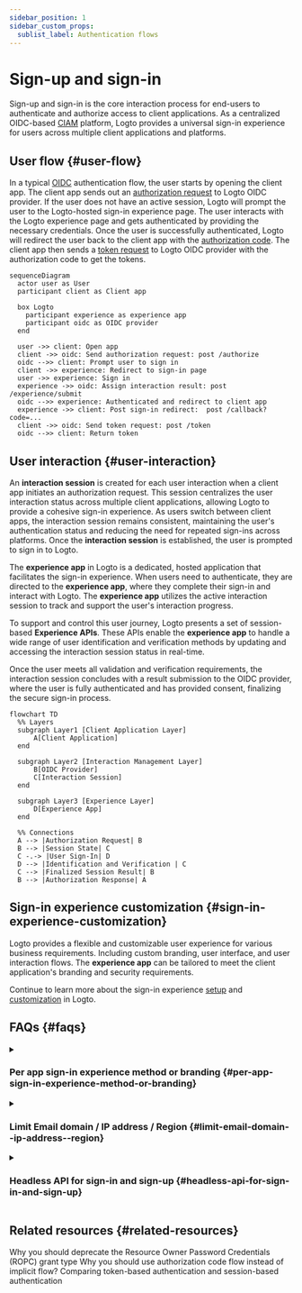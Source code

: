 ```yaml
---
sidebar_position: 1
sidebar_custom_props:
  sublist_label: Authentication flows
---
```


# Sign-up and sign-in

Sign-up and sign-in is the core interaction process for end-users to authenticate and authorize access to client applications. As a centralized OIDC-based [CIAM](https://auth.wiki/iam) platform, Logto provides a universal sign-in experience for users across multiple client applications and platforms.

## User flow \{#user-flow}

In a typical [OIDC](https://auth.wiki/openid-connect) authentication flow, the user starts by opening the client app. The client app sends out an [authorization request](https://auth.wiki/authorization-request) to Logto OIDC provider. If the user does not have an active session, Logto will prompt the user to the Logto-hosted sign-in experience page. The user interacts with the Logto experience page and gets authenticated by providing the necessary credentials. Once the user is successfully authenticated, Logto will redirect the user back to the client app with the [authorization code](https://auth.wiki/authorization-code-flow#how-does-authorization-code-flow-work). The client app then sends a [token request](https://auth.wiki/token-request) to Logto OIDC provider with the authorization code to get the tokens.

```mermaid
sequenceDiagram
  actor user as User
  participant client as Client app

  box Logto
    participant experience as experience app
    participant oidc as OIDC provider
  end

  user ->> client: Open app
  client ->> oidc: Send authorization request: post /authorize
  oidc -->> client: Prompt user to sign in
  client ->> experience: Redirect to sign-in page
  user ->> experience: Sign in
  experience ->> oidc: Assign interaction result: post /experience/submit
  oidc -->> experience: Authenticated and redirect to client app
  experience ->> client: Post sign-in redirect:  post /callback?code=...
  client ->> oidc: Send token request: post /token
  oidc -->> client: Return token
```

## User interaction \{#user-interaction}

An **interaction session** is created for each user interaction when a client app initiates an authorization request. This session centralizes the user interaction status across multiple client applications, allowing Logto to provide a cohesive sign-in experience. As users switch between client apps, the interaction session remains consistent, maintaining the user's authentication status and reducing the need for repeated sign-ins across platforms. Once the **interaction session** is established, the user is prompted to sign in to Logto.

The **experience app** in Logto is a dedicated, hosted application that facilitates the sign-in experience. When users need to authenticate, they are directed to the **experience app**, where they complete their sign-in and interact with Logto. The **experience app** utilizes the active interaction session to track and support the user's interaction progress.

To support and control this user journey, Logto presents a set of session-based **Experience APIs**. These APIs enable the **experience app** to handle a wide range of user identification and verification methods by updating and accessing the interaction session status in real-time.

Once the user meets all validation and verification requirements, the interaction session concludes with a result submission to the OIDC provider, where the user is fully authenticated and has provided consent, finalizing the secure sign-in process.

```mermaid
flowchart TD
  %% Layers
  subgraph Layer1 [Client Application Layer]
      A[Client Application]
  end

  subgraph Layer2 [Interaction Management Layer]
      B[OIDC Provider]
      C[Interaction Session]
  end

  subgraph Layer3 [Experience Layer]
      D[Experience App]
  end

  %% Connections
  A --> |Authorization Request| B
  B --> |Session State| C
  C -.-> |User Sign-In| D
  D --> |Identification and Verification | C
  C --> |Finalized Session Result| B
  B --> |Authorization Response| A
```

## Sign-in experience customization \{#sign-in-experience-customization}

Logto provides a flexible and customizable user experience for various business requirements. Including custom branding, user interface, and user interaction flows. The **experience app** can be tailored to meet the client application's branding and security requirements.

Continue to learn more about the sign-in experience [setup](/end-user-flows/sign-up-and-sign-in/sign-up) and [customization](/customization) in Logto.

## FAQs \{#faqs}

<details>
  <summary>

### Per app sign-in experience method or branding \{#per-app-sign-in-experience-method-or-branding}

</summary>

For applications or organizations that require distinct **sign-in UIs**, Logto supports [app-specific branding](/customization/match-your-brand#app-specific-branding) and [organization-specific branding](/customization/match-your-brand#organization-specific-branding) customization.

If you need to offer different **sign-in methods** based on user type or site, simply use [authentication parameters](/end-user-flows/authentication-parameters) (e.g., `first_screen` and `direct_sign_in`) to route users to a end-user page with tailored sign-in options.

</details>
<details>
  <summary>

### Limit Email domain / IP address / Region \{#limit-email-domain--ip-address--region}

</summary>

For attribute-based access control, for example, limiting sign-in based on email domain, IP
address, or region, you can use the [Custom token claims](/developers/custom-token-claims/) feature in Logto to
reject or allow authorization requests based on the user's attributes.

</details>
<details>
  <summary>

### Headless API for sign-in and sign-up \{#headless-api-for-sign-in-and-sign-up}

</summary>

Currently, Logto does not provide a headless API for sign-in and sign-up. However, you can bring
your own sign-in UI using the [Bring your own UI](/customization/bring-your-ui/) to customize the sign-in and
sign-up experience.

</details>

## Related resources \{#related-resources}

<Url href="https://blog.logto.io/deprecated-ropc-grant-type">
  Why you should deprecate the Resource Owner Password Credentials (ROPC) grant type
</Url>

<Url href="https://blog.logto.io/implicit-flow-is-dead">
  Why you should use authorization code flow instead of implicit flow?
</Url>

<Url href="https://blog.logto.io/token-based-authentication-vs-session-based-authentication">
  Comparing token-based authentication and session-based authentication
</Url>

